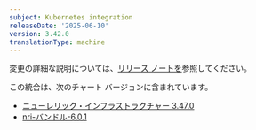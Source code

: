 ```yaml
---
subject: Kubernetes integration
releaseDate: '2025-06-10'
version: 3.42.0
translationType: machine
---
```


変更の詳細な説明については、[リリース ノートを](https://github.com/newrelic/nri-kubernetes/releases/tag/v3.42.0)参照してください。

この統合は、次のチャート バージョンに含まれています。

* [ニューレリック・インフラストラクチャー 3.47.0](https://github.com/newrelic/nri-kubernetes/releases/tag/newrelic-infrastructure-3.47.0)
* [nri-バンドル-6.0.1](https://github.com/newrelic/helm-charts/releases/tag/nri-bundle-6.0.1)